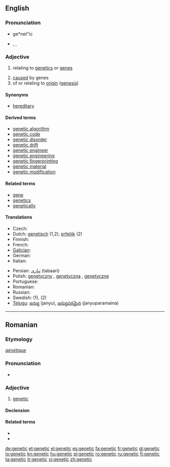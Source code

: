 ==English==
{{wikipedia}}

===Pronunciation===
* ge*net"ic
* {{enPR|jə-nĕt'ĭk}}, {{IPA|[ʤəˈnetɪk] / [dʒɪˈnetɪk]}}, {{SAMPA|dZ@"netIk/}}
*: {{rhymes|ɛtɪk}}

===Adjective===
{{en-adj}}

# {{genetics}} relating to [[genetics]] or [[gene]]s
# [[cause]]d by genes
# of or relating to [[origin]] ([[genesis]])

====Synonyms====
* [[hereditary]]

====Derived terms====
* [[genetic algorithm]]
* [[genetic code]]
* [[genetic disorder]]
* [[genetic drift]]
* [[genetic engineer]]
* [[genetic engineering]]
* [[genetic fingerprinting]]
* [[genetic material]]
* [[genetic modification]]

====Related terms====
* [[gene]]
* [[genetics]]
* [[genetically]]

====Translations====
{{trans-top}}
* Czech: {{t+|cs|genetický|m}}
* Dutch: [[genetisch]] (1,2), [[erfelijk]] (2)
* Finnish: {{t-|fi|geneettinen}}
* French: {{t+|fr|génétique}}
* [[Galician]]: {{t-|gl|xenético|xs=Galician}}
* German: {{t+|de|genetisch}}
* Italian: {{t-|it|genetico|m}}
{{trans-mid}}
* Persian: [[تباری]] (tabaari)
* Polish: [[genetyczny]] {{m}}, [[genetyczna]] {{f}}, [[genetyczne]] {{f}}
* Portuguese: {{t-|pt|genético}}
* Romanian: {{t+|ro|genetic}}
* Russian: {{t+|ru|генетический}}
* Swedish: {{t-|sv|genetik}} (1), {{t|sv|genetisk}} (2)
* [[Telugu]]: [[జన్యు]] (janyu), [[జన్యుపరమైన]] (janyuparamaina)
{{trans-bottom}}

----

==Romanian==

===Etymology===
{{etyl|fr|ro}} ''[[génétique]]''

===Pronunciation===
* {{IPA|[ʤeˈne.tik]|lang=ro}}

===Adjective===
{{ro-adj|4}}

# [[#English|genetic]]

====Declension====
{{ro-adj-4}}

====Related terms====
* {{l|ro|genă}}
* {{l|ro|genetică}}

[[de:genetic]]
[[et:genetic]]
[[el:genetic]]
[[es:genetic]]
[[fa:genetic]]
[[fr:genetic]]
[[gl:genetic]]
[[io:genetic]]
[[kn:genetic]]
[[hu:genetic]]
[[pl:genetic]]
[[ro:genetic]]
[[ru:genetic]]
[[fi:genetic]]
[[ta:genetic]]
[[tr:genetic]]
[[vi:genetic]]
[[zh:genetic]]
